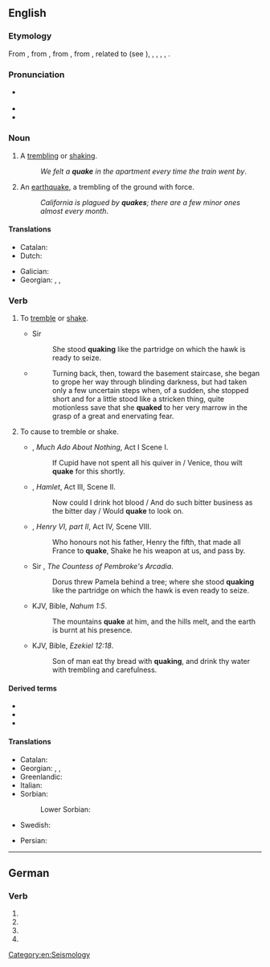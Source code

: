 ==English==

===Etymology===
From {{inh|en|enm|quaken}}, from {{inh|en|ang|cwacian|t=to quake, tremble, chatter}}, from {{inh|en|gem-pro|*kwakōną|t=to shake, quiver, tremble}}, from {{der|en|ine-pro|*gʷog-|t=to shake, swing}}, related to {{cog|ang|cweccan|t=to shake, swing, move, vibrate, shake off, give up}} (see {{l|en|quitch}}), <!--{{etyl|frs|-}} {{term|kwakkelje|t=to flounder, limp|lang=frs}},--> {{cog|nl|kwakkelen|t=to ail, be ailing}}, {{cog|de|Quackelei|t=chattering}}, {{cog|da|kvakle|t=to bungle}}, {{cog|la|vēxō|t=toss, shake violently, jostle, vex}}, {{cog|ga|bogadh|t=a move, movement, shift, change}}.

===Pronunciation===
* {{a|GenAm|RP}} {{IPA|en|/kweɪk/}}
* {{audio|en|en-us-quake.ogg|Audio (US)}}
* {{rhymes|en|eɪk}}

===Noun===
{{en-noun}}

# A [[tremble|trembling]] or [[shake|shaking]].
#: ''We felt a '''quake''' in the apartment every time the train went by''.
# An [[earthquake]], a trembling of the ground with force.
#: ''California is plagued by '''quakes'''; there are a few minor ones almost every month''.

====Translations====
{{trans-top|trembling or shaking}}
* Catalan: {{t+|ca|tremolor|m}}
* Dutch: {{t+|nl|beving|f}}
{{trans-mid}}
* Galician: {{t|gl|tremor|m}}
* Georgian: {{t|ka|ცახცახი}}, {{t|ka|კანკალი}}, {{t|ka|თრთოლა}}
{{trans-bottom}}

{{trans-see|earthquake}}

===Verb===
{{en-verb|quakes|quaking|quaked|past2=quoke|past2_qual=archaic|past3=quook|past3_qual=obsolete}}

# {{lb|en|intransitive}} To [[tremble]] or [[shake]].
#: {{ux|en|I felt the ground '''quaking''' beneath my feet.}}
#* {{rfdate|en|and other bibliographic particulars}} Sir {{w|Philip Sidney}}
#*: She stood '''quaking''' like the partridge on which the hawk is ready to seize.
#* {{RQ:Vance Nobody|III}}
#*: Turning back, then, toward the basement staircase, she began to grope her way through blinding darkness, but had taken only a few uncertain steps when, of a sudden, she stopped short and for a little stood like a stricken thing, quite motionless save that she '''quaked''' to her very marrow in the grasp of a great and enervating fear.
# {{lb|en|transitive|obsolete}} To cause to tremble or shake.
#* {{rfdate|en}} {{w|William Shakespeare}}, ''Much Ado About Nothing'', Act I Scene I.
#*: If Cupid have not spent all his quiver in / Venice, thou wilt '''quake''' for this shortly.
#* {{rfdate|en}} {{w|William Shakespeare}}, ''Hamlet'', Act III, Scene II.
#*: Now could I drink hot blood / And do such bitter business as the bitter day / Would '''quake''' to look on.
#* {{rfdate|en|and other bibliographic particulars}} {{w|William Shakespeare}}, ''Henry VI, part II'', Act IV, Scene VIII.
#*: Who honours not his father, Henry the fifth, that made all France to '''quake''', Shake he his weapon at us, and pass by.
#* {{rfdate|en|and other bibliographic particulars}} Sir {{w|Philip Sidney}}, ''The Countess of Pembroke's Arcadia''.
#*: Dorus threw Pamela behind a tree; where she stood '''quaking''' like the partridge on which the hawk is even ready to seize.
#* KJV, Bible, ''Nahum 1:5''.
#*: The mountains '''quake''' at him, and the hills melt, and the earth is burnt at his presence.
#* KJV, Bible, ''Ezekiel 12:18''.
#*: Son of man eat thy bread with '''quaking''', and drink thy water with trembling and carefulness.

====Derived terms====
* {{l|en|quakebreech}}
* {{l|en|quakebuttock}}
* {{l|en|Quaker}}

====Translations====
{{trans-top|tremble or shake}}
* Catalan: {{t+|ca|tremolar}}
* Georgian: {{t|ka|თრთოლა}}, {{t|ka|კანკალი}}, {{t|ka|ცახცახი}}
* Greenlandic: {{t|kl|nuna sajuppoq}}
* Italian: {{t+|it|tremare}}
* Sorbian:
*: Lower Sorbian: {{t|dsb|rdžaś|impf}}
{{trans-mid}}
* Swedish: {{t+|sv|skaka}}
{{trans-bottom}}

{{checktrans-top}}
* Persian: {{t+check|fa|تکان|tr=tekân|sc=fa-Arab}}
{{trans-mid}}
{{trans-bottom}}

[[Category:en:Seismology]]

----

==German==

===Verb===
{{head|de|verb form}}

# {{de-verb form of|quaken|1|s|g}}
# {{de-verb form of|quaken|i|s}}
# {{de-verb form of|quaken|1|s|k1}}
# {{de-verb form of|quaken|3|s|k1}}